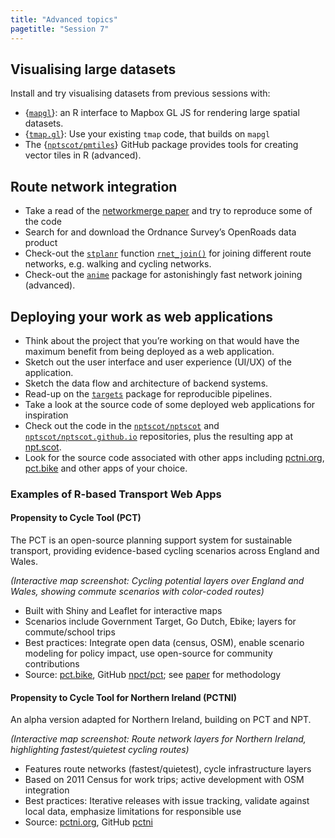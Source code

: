 ```yaml
---
title: "Advanced topics"
pagetitle: "Session 7"
---
```



## Visualising large datasets

Install and try visualising datasets from previous sessions with:

- {[`mapgl`](https://github.com/walkerke/mapgl/)}: an R interface to Mapbox GL JS for rendering large spatial datasets.
- {[`tmap.gl`](https://github.com/r-tmap/tmap.mapgl/)}: Use your existing `tmap` code, that builds on `mapgl`
- The {[`nptscot/pmtiles`](https://github.com/nptscot/pmtiles)} GitHub package provides tools for creating vector tiles in R (advanced).

## Route network integration
<!-- We’ll present ways to join different networks, e.g. OSM networks -->

- Take a read of the [networkmerge paper](https://nptscot/networkmerge) and try to reproduce some of the code
- Search for and download the Ordnance Survey's OpenRoads data product
- Check-out the [`stplanr`](https://docs.ropensci.org/stplanr/) function [`rnet_join()`](https://docs.ropensci.org/stplanr/reference/rnet_join.html) for joining different route networks, e.g. walking and cycling networks.
- Check-out the [`anime`](https://github.com/josiahparker/anime) package for astonishingly fast network joining (advanced).

## Deploying your work as web applications

- Think about the project that you're working on that would have the maximum benefit from being deployed as a web application.
- Sketch out the user interface and user experience (UI/UX) of the application.
- Sketch the data flow and architecture of backend systems.
- Read-up on the [`targets`](https://books.ropensci.org/targets/) package for reproducible pipelines.
- Take a look at the source code of some deployed web applications for inspiration
- Check out the code in the [`nptscot/nptscot`](https://github.com/nptscot/npt) and [`nptscot/nptscot.github.io`](https://github.com/nptscot/nptscot.github.io) repositories, plus the resulting app at [npt.scot](https://npt.scot).
- Look for the source code associated with other apps including [pctni.org](https://pctni.org), [pct.bike](https://pct.bike) and other apps of your choice.

### Examples of R-based Transport Web Apps

#### Propensity to Cycle Tool (PCT)

The PCT is an open-source planning support system for sustainable transport, providing evidence-based cycling scenarios across England and Wales.

*(Interactive map screenshot: Cycling potential layers over England and Wales, showing commute scenarios with color-coded routes)*

- Built with Shiny and Leaflet for interactive maps
- Scenarios include Government Target, Go Dutch, Ebike; layers for commute/school trips
- Best practices: Integrate open data (census, OSM), enable scenario modeling for policy impact, use open-source for community contributions
- Source: [pct.bike](https://www.pct.bike), GitHub [npct/pct](https://github.com/npct/pct); see [paper](https://www.researchgate.net/publication/281896289_The_Propensity_to_Cycle_Tool_An_open_source_online_system_for_sustainable_transport_planning) for methodology

#### Propensity to Cycle Tool for Northern Ireland (PCTNI)

An alpha version adapted for Northern Ireland, building on PCT and NPT.

*(Interactive map screenshot: Route network layers for Northern Ireland, highlighting fastest/quietest cycling routes)*

- Features route networks (fastest/quietest), cycle infrastructure layers
- Based on 2011 Census for work trips; active development with OSM integration
- Best practices: Iterative releases with issue tracking, validate against local data, emphasize limitations for responsible use
- Source: [pctni.org](https://pctni.org), GitHub [pctni](https://github.com/pctni)